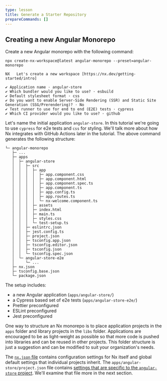 ```yaml
---
type: lesson
title: Generate a Starter Repository
prepareCommands: []
---
```


## Creating a new Angular Monorepo


<VideoLink link="https://youtu.be/ZzTP4bVJEnI?t=90"></VideoLink>

Create a new Angular monorepo with the following command:

```shell
npx create-nx-workspace@latest angular-monorepo --preset=angular-monorepo
```

```
NX   Let's create a new workspace [https://nx.dev/getting-started/intro]

✔ Application name · angular-store
✔ Which bundler would you like to use? · esbuild
✔ Default stylesheet format · css
✔ Do you want to enable Server-Side Rendering (SSR) and Static Site Generation (SSG/Prerendering)? · No
✔ Test runner to use for end to end (E2E) tests · cypress
✔ Which CI provider would you like to use? · github
```

Let's name the initial application `angular-store`. In this tutorial we're going to use `cypress` for e2e tests and `css` for styling. We'll talk more about how Nx integrates with GitHub Actions later in the tutorial. The above command generates the following structure:

```
└─ angular-monorepo
   ├─ ...
   ├─ apps
   │  ├─ angular-store
   │  │  ├─ src
   │  │  │  ├─ app
   │  │  │  │  ├─ app.component.css
   │  │  │  │  ├─ app.component.html
   │  │  │  │  ├─ app.component.spec.ts
   │  │  │  │  ├─ app.component.ts
   │  │  │  │  ├─ app.config.ts
   │  │  │  │  ├─ app.routes.ts
   │  │  │  │  └─ nx-welcome.component.ts
   │  │  │  ├─ assets
   │  │  │  ├─ index.html
   │  │  │  ├─ main.ts
   │  │  │  ├─ styles.css
   │  │  │  └─ test-setup.ts
   │  │  ├─ eslintrc.json
   │  │  ├─ jest.config.ts
   │  │  ├─ project.json
   │  │  ├─ tsconfig.app.json
   │  │  ├─ tsconfig.editor.json
   │  │  ├─ tsconfig.json
   │  │  └─ tsconfig.spec.json
   │  └─ angular-store-e2e
   │     └─ ...
   ├─ nx.json
   ├─ tsconfig.base.json
   └─ package.json
```

The setup includes:

- a new Angular application (`apps/angular-store/`)
- a Cypress based set of e2e tests (`apps/angular-store-e2e/`)
- Prettier preconfigured
- ESLint preconfigured
- Jest preconfigured

One way to structure an Nx monorepo is to place application projects in the `apps` folder and library projects in the `libs` folder. Applications are encouraged to be as light-weight as possible so that more code is pushed into libraries and can be reused in other projects. This folder structure is just a suggestion and can be modified to suit your organization's needs.

The [`nx.json` file](/reference/nx-json) contains configuration settings for Nx itself and global default settings that individual projects inherit. The `apps/angular-store/project.json` file contains [settings that are specific to the `angular-store` project](/reference/project-configuration). We'll examine that file more in the next section.
